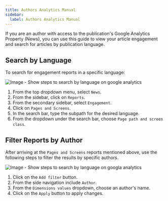 ```yaml
---
title: Authors Analytics Manual
sidebar:
  label: Authors Analytics Manual
---
```



If you are an author with access to the publication's Google Analytics Property (News), you can use this guide to view your article engagement and search for articles by publication language.

## Search by Language

To search for engagement reports in a specific language:

![Image - Show steps to search by language on google analytics](https://contribute.freecodecamp.org/images/google-analytics/search-by-language.png)

<Steps>

1. From the top dropdown menu, select `News`.
2. From the sidebar, click on
   `Reports`.
3. From the secondary sidebar, select `Engagement`.
4. Click on
   `Pages and Screens`.
5. In the search bar, type the subpath for the desired
   language.
6. From the dropdown under the search bar, choose `Page path and
screen class`.

</Steps>

## Filter Reports by Author

After arriving at the `Pages and Screens` reports mentioned above, use the following steps to filter the results by specific authors.

![Image - Show steps to search by language on googla analytics](https://contribute.freecodecamp.org/images/google-analytics/filter-by-author.png)

<Steps>

1. Click on the `Add filter` button.
2. From the side navigation include
   `Author`.
3. From the `Dimensions values` dropdown, choose an author's name.
4. Click on the `Apply` button to apply changes.

</Steps>
